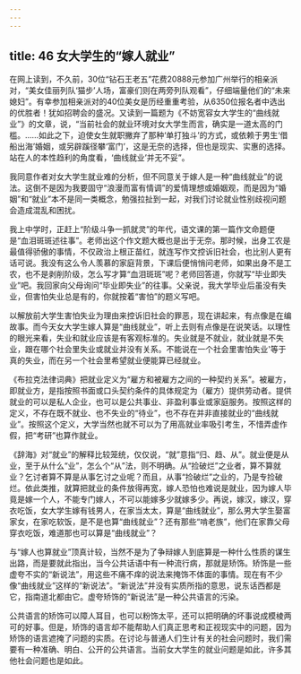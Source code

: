 ```yaml
---
---
---
```

title: 46 女大学生的“嫁人就业”
---




在网上读到，不久前，30位“钻石王老五”花费20888元参加广州举行的相亲派对，“美女佳丽列队‘猫步’人场，富豪们则在两旁列队观看”，仔细端量他们的“未来媳妇”。有幸参加相亲派对的40位美女是历经重重考验，从6350位报名者中选出的优胜者！犹如招聘会的盛况。又读到一篇题为《不妨宽容女大学生的“曲线就业”》的文章，说，“当前社会的就业环境对女大学生而言，确实是一道太高的门槛。……如此之下，迫使女生就职撇弃了那种‘单打独斗’的方式，或依赖于男生‘借船出海’婚姻，或另辟蹊径攀‘富门’，这是无奈的选择，但也是现实、实惠的选择。站在人的本性趋利的角度看，‘曲线就业’并无不妥”。

我同意作者对女大学生就业难的分析，但不同意关于嫁人是一种“曲线就业”的说法。这倒不是因为我要固守“浪漫而富有情调”的爱情理想或婚姻观，而是因为“婚姻”和“就业”本不是同一类概念，勉强拉扯到一起，对我们讨论就业性别歧视问题会造成混乱和困扰。

我上中学时，正赶上“阶级斗争一抓就灵”的年代，语文课的第一篇作文命题便是“血泪斑斑述往事”。老师出这个作文题大概也是出于无奈。那时候，出身工农是最值得骄傲的事情，不仅政治上根正苗红，就连写作文控诉旧社会，也比别人更有话可说。我没有这么令人羡慕的家庭背景，下课后便悄悄问老师，如果出身不是工农，也不是剥削阶级，怎么写才算“血泪斑斑”呢？老师回答道，你就写“毕业即失业”吧。我回家向父母询问“毕业即失业”的往事。父亲说，我大学毕业后虽没有失业，但害怕失业总是有的，你就按着“害怕”的题义写吧。

以解放前大学生害怕失业为理由来控诉旧社会的罪恶，现在讲起来，有点像是在编故事。而今天女大学生嫁人算是“曲线就业”，听上去则有点像是在说笑话。以理性的眼光来看，失业和就业应该是有客观标准的。失业就是不就业，就业就是不失业，跟在哪个社会里失业或就业并没有关系。不能说在一个社会里害怕失业'等于真的失业，而在另一个社会里希望就业便能算已经就业。

《布拉克法律词典》把就业定义为“雇方和被雇方之间的一种契约关系”。被雇方，即就业方，是指按照书面或口头契约条件的具体规定为（雇方）提供劳动者。提供就业的可以是私人企业，也可以是公共事业、非盈利事业或家庭服务。按照这样的定义，不存在既不就业、也不失业的“待业”，也不存在并非直接就业的“曲线就业”。按照这个定义，大学当然也就不可以为了用高就业率吸引考生，不惜弄虚作假，把“考研”也算作就业。

《辞海》对“就业”的解释比较笼统，仅仅说，“就”意指“归、趋、从”。就业便是从业，至于从什么“业”，怎么个“从”法，则不明确。从“捡破烂”之业者，算不算就业？乞讨者算不算是从事乞讨之业呢？而且，从事“捡破烂”之业的，乃是专捡破烂。依此类推，就算把就业的条件放得再宽，嫁人恐怕也难说是就业，因为嫁人毕竟是嫁一个人，不能专门嫁人，不可以能嫁多少就嫁多少。再说，嫁汉，嫁汉，穿衣吃饭，女大学生嫁有钱男人，在家当太太，算是“曲线就业”，那么男大学生娶富家女，在家吃软饭，是不是也算“曲线就业”？还有那些“啃老族”，他们在家靠父母穿衣吃饭，难道那也可以算是“曲线就业”？

与“嫁人也算就业”顶真计较，当然不是为了争辩嫁人到底算是一种什么性质的谋生出路，而是要就此指出，当今公共话语中有一种流行病，那就是矫饰。矫饰是一些虚夸不实的“新说法”，用这些不痛不痒的说法来掩饰不体面的事情。现在有不少像“曲线就业”这样的“新说法”。“新说法”并没有实质所指的意思，说东话西都是它，指南道北都由它。虚夸矫饰的“新说法”是一种公共语言的污染。

公共语言的矫饰可以障人耳目，也可以粉饰太平，还可以把明确的坏事说成模棱两可的好事。但是，矫饰的语言却不能帮助人们真正思考和正视现实中的问题，因为矫饰的语言遮掩了问题的实质。在讨论与普通人们生计有关的社会问题时，我们需要有一种准确、明白、公开的公共语言。当前女大学生的就业问题是如此，许多其他社会问题也是如此。